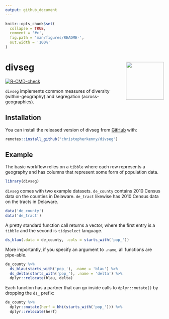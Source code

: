 ```yaml
---
output: github_document
---
```


<!-- README.md is generated from README.Rmd. Please edit that file -->

```r
knitr::opts_chunk$set(
  collapse = TRUE,
  comment = '#>',
  fig.path = 'man/figures/README-',
  out.width = '100%'
)
```

# divseg <a href='https://christophertkenny.com/divseg/'><img src='man/figures/logo.png' align="right" height="120" /></a>


<!-- badges: start -->
[![R-CMD-check](https://github.com/christopherkenny/divseg/workflows/R-CMD-check/badge.svg)](https://github.com/christopherkenny/divseg/actions)
<!-- badges: end -->

`divseg` implements common measures of diversity (within-geography) and segregation (across-geographies).

## Installation
<!---
You can install the released version of divseg from [CRAN](https://CRAN.R-project.org) with:

``` r
install.packages("divseg")
```
-->
You can install the released version of divseg from [GitHub](https://github.com/christopherkenny/divseg/) with:

``` r
remotes::install_github("christopherkenny/divseg")
```

## Example

The basic workflow relies on a `tibble` where each row represents a geography and has columns that represent some form of population data.

```r
library(divseg)
```

`divseg` comes with two example datasets. `de_county` contains 2010 Census data on the counties in Delaware. `de_tract` likewise has 2010 Census data on the tracts in Delaware.
```r
data('de_county')
data('de_tract')
```

A pretty standard function call returns a vector, where the first entry is a `tibble` and the second is `tidyselect` language.
```r
ds_blau(.data = de_county, .cols = starts_with('pop_'))
```

More importantly, if you specify an argument to `.name`, all functions are pipe-able.
```r
de_county %>%
  ds_blau(starts_with('pop_'), .name = 'blau') %>%
  ds_delta(starts_with('pop_'), .name = 'delta') %>%
  dplyr::relocate(blau, delta)
```

Each function has a partner that can go inside calls to `dplyr::mutate()` by dropping the `ds_` prefix:
```r
de_county %>%
  dplyr::mutate(herf = hhi(starts_with('pop_'))) %>%
  dplyr::relocate(herf)
```


